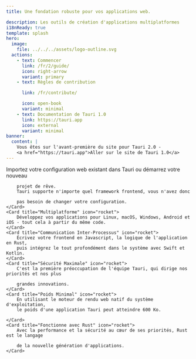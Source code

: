 ```yaml
---
title: Une fondation robuste pour vos applications web.

description: Les outils de création d'applications multiplatformes
i18nReady: true
template: splash
hero:
  image:
    file: ../../../assets/logo-outline.svg
  actions:
    - text: Commencer
      link: /fr/2/guide/
      icon: right-arrow
      variant: primary
    - text: Règles de contribution

      link: /fr/contribute/

      icon: open-book
      variant: minimal
    - text: Documentation de Tauri 1.0
      link: https://tauri.app
      icon: external
      variant: minimal
banner:
  content: |
    Vous êtes sur l'avant-première du site pour Tauri 2.0 -
    <a href="https://tauri.app">Aller sur le site de Tauri 1.0</a>
---
```



<div class="hero-bg">
	<div class="bg-logo"></div>
	<div class="bg-grad"></div>
	<div class="bg-grad-red"></div>
</div>

<CardGrid stagger>
	<Card title="Frontend Indépendant" icon="rocket">
		Importez votre configuration web existant dans Tauri ou démarrez votre nouveau

    	projet de rêve.
    	Tauri supporte n'importe quel framework frontend, vous n'avez donc

    	pas besoin de changer votre configuration.
    </Card>
    <Card title="Multiplatforme" icon="rocket">
    	Développez vos applications pour Linux, macOS, Windows, Android et iOS - tout cela à partir du même code.
    </Card>
    <Card title="Communication Inter-Processus" icon="rocket">
    	Écrivez votre frontend en Javascript, la logique de l'application en Rust,
    	puis intégrez le tout profondément dans le système avec Swift et Kotlin.
    </Card>
    <Card title="Sécurité Maximale" icon="rocket">
    	C'est la première préoccupation de l'équipe Tauri, qui dirige nos priorités et nos plus

    	grandes innovations.
    </Card>
    <Card title="Poids Minimal" icon="rocket">
    	En utilisant le moteur de rendu web natif du système d'exploitation,
    	le poids d'une application Tauri peut atteindre 600 Ko.

    </Card>
    <Card title="Fonctionne avec Rust" icon="rocket">
    	Avec la performance et la sécurité au cœur de ses priorités, Rust est le langage

    	de la nouvelle génération d'applications.
    </Card>

</CardGrid>
